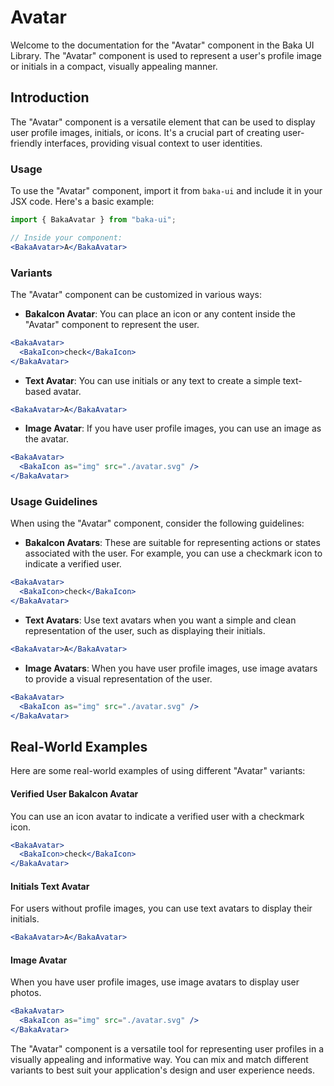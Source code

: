 # Avatar

Welcome to the documentation for the "Avatar" component in the Baka UI Library. The "Avatar" component is used to represent a user's profile image or initials in a compact, visually appealing manner.

## Introduction

The "Avatar" component is a versatile element that can be used to display user profile images, initials, or icons. It's a crucial part of creating user-friendly interfaces, providing visual context to user identities.

### Usage

To use the "Avatar" component, import it from `baka-ui` and include it in your JSX code. Here's a basic example:

```jsx
import { BakaAvatar } from "baka-ui";

// Inside your component:
<BakaAvatar>A</BakaAvatar>
```

### Variants

The "Avatar" component can be customized in various ways:

- **BakaIcon Avatar**: You can place an icon or any content inside the "Avatar" component to represent the user.

```jsx
<BakaAvatar>
  <BakaIcon>check</BakaIcon>
</BakaAvatar>
```

- **Text Avatar**: You can use initials or any text to create a simple text-based avatar.

```jsx
<BakaAvatar>A</BakaAvatar>
```

- **Image Avatar**: If you have user profile images, you can use an image as the avatar.

```jsx
<BakaAvatar>
  <BakaIcon as="img" src="./avatar.svg" />
</BakaAvatar>
```

### Usage Guidelines

When using the "Avatar" component, consider the following guidelines:

- **BakaIcon Avatars**: These are suitable for representing actions or states associated with the user. For example, you can use a checkmark icon to indicate a verified user.

```jsx
<BakaAvatar>
  <BakaIcon>check</BakaIcon>
</BakaAvatar>
```

- **Text Avatars**: Use text avatars when you want a simple and clean representation of the user, such as displaying their initials.

```jsx
<BakaAvatar>A</BakaAvatar>
```

- **Image Avatars**: When you have user profile images, use image avatars to provide a visual representation of the user.

```jsx
<BakaAvatar>
  <BakaIcon as="img" src="./avatar.svg" />
</BakaAvatar>
```

## Real-World Examples

Here are some real-world examples of using different "Avatar" variants:

#### Verified User BakaIcon Avatar

You can use an icon avatar to indicate a verified user with a checkmark icon.

```jsx
<BakaAvatar>
  <BakaIcon>check</BakaIcon>
</BakaAvatar>
```

#### Initials Text Avatar

For users without profile images, you can use text avatars to display their initials.

```jsx
<BakaAvatar>A</BakaAvatar>
```

#### Image Avatar

When you have user profile images, use image avatars to display user photos.

```jsx
<BakaAvatar>
  <BakaIcon as="img" src="./avatar.svg" />
</BakaAvatar>
```

The "Avatar" component is a versatile tool for representing user profiles in a visually appealing and informative way. You can mix and match different variants to best suit your application's design and user experience needs.
